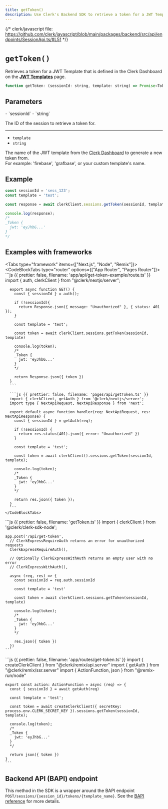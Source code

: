 ```yaml
---
title: getToken()
description: Use Clerk's Backend SDK to retrieve a token for a JWT Template that is defined in the Clerk Dashboard.
---
```


{/* clerk/javascript file: https://github.com/clerk/javascript/blob/main/packages/backend/src/api/endpoints/SessionApi.ts/#L51 */}

# `getToken()`

Retrieves a token for a JWT Template that is defined in the Clerk Dashboard on the **[JWT Templates](https://dashboard.clerk.com/last-active?path=jwt-templates)** page.

```js {{ prettier: false }}
function getToken: (sessionId: string, template: string) => Promise<Token>;
```

## Parameters

<Properties>
  - `sessionId`
  - `string`

  The ID of the session to retrieve a token for.

  ---

  - `template`
  - `string`

  The name of the JWT template from the [Clerk Dashboard](https://dashboard.clerk.com/last-active?path=jwt-templates) to generate a new token from.<br />For example: 'firebase', 'grafbase', or your custom template's name.
</Properties>

## Example

```js {{ prettier: false }}
const sessionId = 'sess_123';
const template = 'test';

const response = await clerkClient.sessions.getToken(sessionId, template);

console.log(response);
/*
_Token {
  jwt: 'eyJhbG...'
}
*/
```

## Examples with frameworks

<Tabs type="framework" items={["Next.js", "Node", "Remix"]}>
  <Tab>
    <CodeBlockTabs type="router" options={["App Router", "Pages Router"]}>
      ```js {{ prettier: false, filename: 'app/api/get-token-example/route.ts' }}
      import { auth, clerkClient } from "@clerk/nextjs/server";

      export async function GET() {
        const { sessionId } = auth();

        if (!sessionId){
          return Response.json({ message: "Unauthorized" }, { status: 401 });
        }

        const template = 'test';

        const token = await clerkClient.sessions.getToken(sessionId, template)

        console.log(token);
        /*
        _Token {
          jwt: 'eyJhbG...'
        }
        */

        return Response.json({ token })
      }
      ```

      ```js {{ prettier: false, filename: 'pages/api/getToken.ts' }}
      import { clerkClient, getAuth } from '@clerk/nextjs/server';
      import type { NextApiRequest, NextApiResponse } from 'next';

      export default async function handler(req: NextApiRequest, res: NextApiResponse) {
        const { sessionId } = getAuth(req);

        if (!sessionId) {
          return res.status(401).json({ error: "Unauthorized" })
        }

        const template = 'test';

        const token = await clerkClient().sessions.getToken(sessionId, template);

        console.log(token);
        /*
        _Token {
          jwt: 'eyJhbG...'
        }
        */

        return res.json({ token });
      }
      ```
    </CodeBlockTabs>
  </Tab>

  <Tab>
    ```js {{ prettier: false, filename: 'getToken.ts' }}
    import { clerkClient } from '@clerk/clerk-sdk-node';

    app.post('/api/get-token',
      // ClerkExpressRequireAuth returns an error for unauthorized requests
      ClerkExpressRequireAuth(),

      // Optionally ClerkExpressWithAuth returns an empty user with no error
      // ClerkExpressWithAuth(),

      async (req, res) => {
        const sessionId = req.auth.sessionId

        const template = 'test'

        const token = await clerkClient.sessions.getToken(sessionId, template)

        console.log(token);
        /*
        _Token {
          jwt: 'eyJhbG...'
        }
        */

        res.json({ token })
      })
    ```
  </Tab>

  <Tab>
    ```js {{ prettier: false, filename: 'app/routes/get-token.ts' }}
    import { createClerkClient } from "@clerk/remix/api.server"
    import { getAuth } from "@clerk/remix/ssr.server"
    import { ActionFunction, json } from "@remix-run/node"

    export const action: ActionFunction = async (req) => {
      const { sessionId } = await getAuth(req)

      const template = 'test';

      const token = await createClerkClient({ secretKey: process.env.CLERK_SECRET_KEY }).sessions.getToken(sessionId, template);

      console.log(token);
      /*
      _Token {
        jwt: 'eyJhbG...'
      }
      */

      return json({ token })
    }
    ```
  </Tab>
</Tabs>

## Backend API (BAPI) endpoint

This method in the SDK is a wrapper around the BAPI endpoint `POST/sessions/{session_id}/tokens/{template_name}`. See the [BAPI reference](https://clerk.com/docs/reference/backend-api/tag/Sessions#operation/CreateSessionTokenFromTemplate) for more details.
